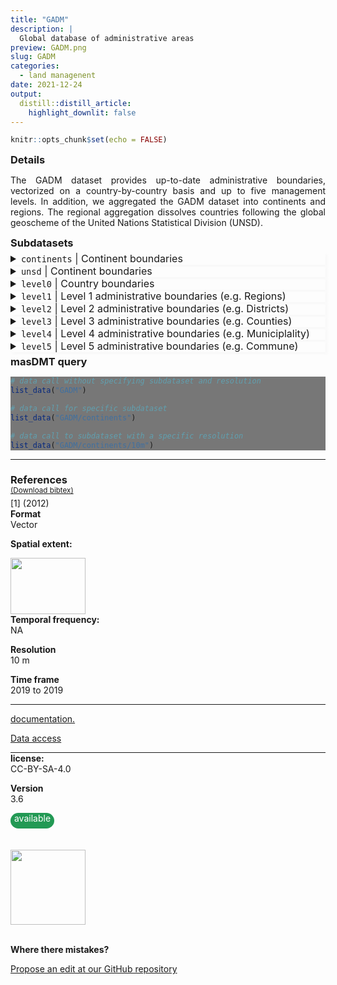 ```yaml
---
title: "GADM"
description: |
  Global database of administrative areas
preview: GADM.png
slug: GADM
categories:
  - land managenent
date: 2021-12-24
output:
  distill::distill_article:
    highlight_downlit: false
---
```

  
```r
knitr::opts_chunk$set(echo = FALSE)
```

<div style="width=80%;margin-top:0;margin-bottom:0;">
<h3 style="margin-top:5;margin-bottom:5;">Details</h3>
<p align="justify">
The GADM dataset provides up-to-date administrative boundaries, vectorized on a country-by-country basis and up to five management levels. In addition, we aggregated the GADM dataset into continents and regions. The regional aggregation dissolves countries following the global geoscheme of the United Nations Statistical Division (UNSD).
</p>

<h3 style="margin-top:5;margin-bottom:5;">Subdatasets</h3>
<details style='cursor:pointer;border: none;box-shadow: 3px 3px 4px #f8f8f8;'>
<summary style="font-size: 16px;">`continents` | Continent boundaries</summary>
|content|description|
|-------|-----------|
|ogc_fid|Unique feature identifier|
|region|Continent name|
</details>
<details style='cursor:pointer;border: none;box-shadow: 3px 3px 4px #f8f8f8;'>
<summary style="font-size: 16px;">`unsd` | Continent boundaries</summary>
|content|description|
|-------|-----------|
|ogc_fid|Unique feature identifier|
|region|Region name|
</details>
<details style='cursor:pointer;border: none;box-shadow: 3px 3px 4px #f8f8f8;'>
<summary style="font-size: 16px;">`level0` | Country boundaries</summary>
|content|description|
|-------|-----------|
|ogc_fid0|Unique feature identifier|
|gid_0|Country ISO3 code|
|name_0|Country name|
</details>
<details style='cursor:pointer;border: none;box-shadow: 3px 3px 4px #f8f8f8;'>
<summary style="font-size: 16px;">`level1` | Level 1 administrative boundaries (e.g. Regions)</summary>
|content|description|
|-------|-----------|
|ogc_fid0|Unique feature identifier|
|gid_0|Country ISO3 code|
|name_0|Country name|
|gif_1|Unique identifier of administrative area (level 1)|
|name_1|Name of administrative area (level 1)|
|engtype_1|Type of administrative area (English name)|
</details>
<details style='cursor:pointer;border: none;box-shadow: 3px 3px 4px #f8f8f8;'>
<summary style="font-size: 16px;">`level2` | Level 2 administrative boundaries (e.g. Districts)</summary>
|content|description|
|-------|-----------|
|ogc_fid0|Unique feature identifier|
|gid_0|Country ISO3 code|
|name_0|Country name|
|gif_1|Unique identifier of administrative area (level 1)|
|name_1|Name of administrative area (level 1)|
|gid_2|Unique identifier of administrative area (level 2)|
|name_2|Name of administrative area (level 2)|
|engtype_2|Type of administrative area (English name)|
</details>
<details style='cursor:pointer;border: none;box-shadow: 3px 3px 4px #f8f8f8;'>
<summary style="font-size: 16px;">`level3` | Level 3 administrative boundaries (e.g. Counties)</summary>
|content|description|
|-------|-----------|
|ogc_fid0|Unique feature identifier|
|gid_0|Country ISO3 code|
|name_0|Country name|
|gif_1|Unique identifier of administrative area (level 1)|
|name_1|Name of administrative area (level 1)|
|gid_2|Unique identifier of administrative area (level 2)|
|name_2|Name of administrative area (level 2)|
|gid_3|Unique identifier of administrative area (level 3)|
|name_3|Name of administrative area (level 3)|
|engtype_3|Type of administrative area (English name)|
</details>
<details style='cursor:pointer;border: none;box-shadow: 3px 3px 4px #f8f8f8;'>
<summary style="font-size: 16px;">`level4` | Level 4 administrative boundaries (e.g. Municiplality)</summary>
|content|description|
|-------|-----------|
|ogc_fid0|Unique feature identifier|
|gid_0|Country ISO3 code|
|name_0|Country name|
|gif_1|Unique identifier of administrative area (level 1)|
|name_1|Name of administrative area (level 1)|
|gid_2|Unique identifier of administrative area (level 2)|
|name_2|Name of administrative area (level 2)|
|gid_3|Unique identifier of administrative area (level 3)|
|name_3|Name of administrative area (level 3)|
|gid_4|Unique identifier of administrative area (level 4)|
|name_4|Name of administrative area (level 4)|
|engtype_4|Type of administrative area (English name)|
</details>
<details style='cursor:pointer;border: none;box-shadow: 3px 3px 4px #f8f8f8;'>
<summary style="font-size: 16px;">`level5` | Level 5 administrative boundaries (e.g. Commune)</summary>
|content|description|
|-------|-----------|
|ogc_fid0|Unique feature identifier|
|gid_0|Country ISO3 code|
|name_0|Country name|
|gif_1|Unique identifier of administrative area (level 1)|
|name_1|Name of administrative area (level 1)|
|gid_2|Unique identifier of administrative area (level 2)|
|name_2|Name of administrative area (level 2)|
|gid_3|Unique identifier of administrative area (level 3)|
|name_3|Name of administrative area (level 3)|
|gid_4|Unique identifier of administrative area (level 4)|
|name_4|Name of administrative area (level 4)|
|gid_5|Unique identifier of administrative area (level 5)|
|name_5|Name of administrative area (level 5)|
|engtype_5|Type of administrative area (English name)|
</details>
<h3 style="margin-top:5;margin-bottom:5;">masDMT query</h3>
<div style="width=80%;margin-top:5;margin-bottom:5;background-color:#777777;">
```r
# data call without specifying subdataset and resolution
list_data("GADM")

# data call for specific subdataset 
list_data("GADM/continents")

# data call to subdataset with a specific resolution
list_data("GADM/continents/10m")
```
</div>
<hr style="margin-top:0;margin-bottom:0;">
<h3 style="margin-bottom:0;">References</h3>
<p style='margin-top:0;margin-bottom:5;'><a href='https://github.com/macroecology-society/data-catalog/tree/main/_posts/GADM/GADM.bib download=GADM/GADM.bibtex'><small>(Download bibtex)</small></a></p>
[1]  (2012)
</div>

<aside>
<p style="margin-top:0;margin-bottom:0;">**Format**</p>
<p style="margin-top:0;">Vector</p>
<p style="margin-top:0;">**Spatial extent:**</p>
<img src="GADM_extent.png" width=120, height=90>
<p style="margin-top:0;margin-bottom:0;">**Temporal frequency:**</p>
<p style="margin-top:0;">NA</p>
<p style="margin-top:0;margin-bottom:0;">**Resolution**</p>
<p style="margin-top:0;">10 m</p>
<p style="margin-top:0;margin-bottom:0;">**Time frame**</p>
<p style="margin-top:0;">2019 to 2019</p>
<hr style="margin-top:0;margin-bottom:0;">
<p><p style='margin-top:0;margin-bottom:0;'><a style='margin:0;padding:0;' href='https://gadm.org/'>documentation.</a></p></p>
<p><p style='margin-top:0;margin-bottom:0;'><a style='margin:0;padding:0;' href='https://gadm.org/'>Data access</a></p></p>
<hr style="margin-top:0;margin-bottom:0;">
<p style="margin-top:0;margin-bottom:0;">**license:**</p>
<p style="margin-top:0;">CC-BY-SA-4.0</p>
<p style="margin-top:0;margin-bottom:0;">**Version**</p>
<p style="margin-top:0;">3.6</p>
<p style="margin-top:0;margin-bottom:0;border-radius:15px;vertical-align:middle;text-align:center;background:#229954;color:#ffffff;height:25px;width:70px;">available</p>
<br>
<br>
<img src="https://raw.githubusercontent.com/macroecology-society/masDMT/master/docs/sidebar_credits.png" width="120;">
<br>
<br>
<p style="margin-bottom:0;padding:0;">**Where there  mistakes?**</p>
<p><a href='https://github.com/macroecology-society/data-catalog/tree/main/_posts/GADM/GADM.yml'>Propose an edit at our GitHub repository</a></p>
</aside>
